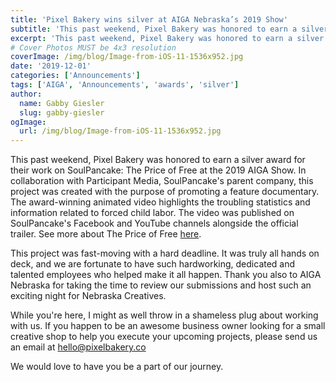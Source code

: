 ```yaml
---
title: 'Pixel Bakery wins silver at AIGA Nebraska’s 2019 Show'
subtitle: 'This past weekend, Pixel Bakery was honored to earn a silver award for their work on SoulPancake: The Price of Free at the 2019 AIGA Show.'
excerpt: 'This past weekend, Pixel Bakery was honored to earn a silver award for their work on SoulPancake: The Price of Free at the 2019 AIGA Show.'
# Cover Photos MUST be 4x3 resolution
coverImage: /img/blog/Image-from-iOS-11-1536x952.jpg
date: '2019-12-01'
categories: ['Announcements']
tags: ['AIGA', 'Announcements', 'awards', 'silver']
author:
  name: Gabby Giesler
  slug: gabby-giesler
ogImage:
  url: /img/blog/Image-from-iOS-11-1536x952.jpg
---
```

This past weekend, Pixel Bakery was honored to earn a silver award for their work on SoulPancake: The Price of Free at the 2019 AIGA Show. In collaboration with Participant Media, SoulPancake's parent company, this project was created with the purpose of promoting a feature documentary. The award-winning animated video highlights the troubling statistics and information related to forced child labor. The video was published on SoulPancake's Facebook and YouTube channels alongside the official trailer. See more about The Price of Free [here](https://pixelbakery.com/work/case-studies/soulpancake-price-of-free).

This project was fast-moving with a hard deadline. It was truly all hands on deck, and we are fortunate to have such hardworking, dedicated and talented employees who helped make it all happen. Thank you also to AIGA Nebraska for taking the time to review our submissions and host such an exciting night for Nebraska Creatives.

While you're here, I might as well throw in a shameless plug about working with us. If you happen to be an awesome business owner looking for a small creative shop to help you execute your upcoming projects, please send us an email at hello@pixelbakery.co

We would love to have you be a part of our journey.